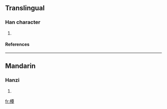 ==Translingual==
===Han character===
{{Han char|rn=75|rad=木|as=12|sn=16|four=4194<sub>6</sub>|canj=木一田十 (DMWJ)}}
# {{defn|Han|sort=木12}}
====References====
{{Han ref|kx=0554.050|dkj=15558|dj=0942.170|hdz=21289.070|uh=6A5D|ud=27229|bh=E9C5|bd=59845}}

----
==Mandarin==
===Hanzi===
{{cmn-hanzi|pin=[[tān]] (tan1)|wg=t'an<sup>1</sup>}}
# {{defn|Mandarin}}

[[fr:橝]]